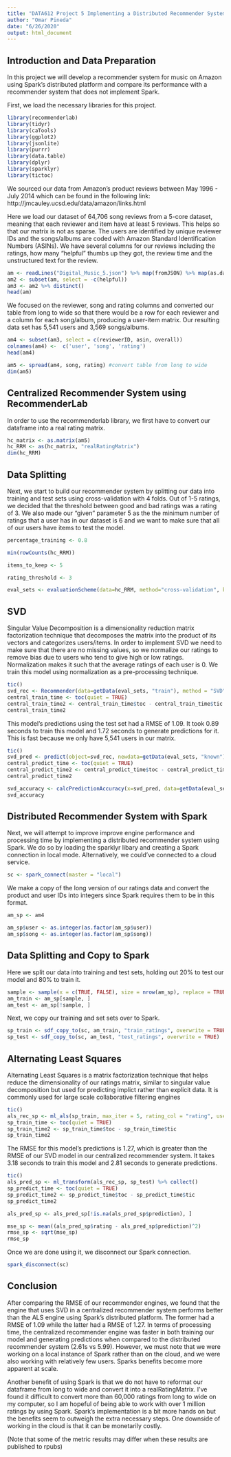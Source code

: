 ---
title: "DATA612 Project 5 Implementing a Distributed Recommender System using Spark"
author: "Omar Pineda"
date: "6/26/2020"
output: html_document
---

## Introduction and Data Preparation

In this project we will develop a recommender system for music on Amazon using Spark's distributed platform and compare its performance with a recommender system that does not implement Spark.

First, we load the necessary libraries for this project.

```{r load}
library(recommenderlab)
library(tidyr)
library(caTools)
library(ggplot2)
library(jsonlite)
library(purrr)
library(data.table)
library(dplyr)
library(sparklyr)
library(tictoc)
```

We sourced our data from Amazon's product reviews between May 1996 - July 2014 which can be found in the following link: http://jmcauley.ucsd.edu/data/amazon/links.html

Here we load our dataset of 64,706 song reviews from a 5-core dataset, meaning that each reviewer and item have at least 5 reviews. This helps so that our matrix is not as sparse. The users are identified by unique reviewer IDs and the songs/albums are coded with Amazon Standard Identification Numbers (ASINs). We have several columns for our reviews including the ratings, how many "helpful" thumbs up they got, the review time and the unstructured text for the review.

```{r}
am <- readLines("Digital_Music_5.json") %>% map(fromJSON) %>% map(as.data.table) %>% rbindlist(fill = TRUE)
am2 <- subset(am, select = -c(helpful))
am3 <- am2 %>% distinct()
head(am)
```

We focused on the reviewer, song and rating columns and converted our table from long to wide so that there would be a row for each reviewer and a column for each song/album, producing a user-item matrix. Our resulting data set has 5,541 users and 3,569 songs/albums.

```{r}
am4 <- subset(am3, select = c(reviewerID, asin, overall))
colnames(am4) <-  c('user', 'song', 'rating')
head(am4)
```

```{r}
am5 <- spread(am4, song, rating) #convert table from long to wide
dim(am5)
```

## Centralized Recommender System using RecommenderLab

In order to use the recommenderlab library, we first have to convert our dataframe into a real rating matrix.

```{r}
hc_matrix <- as.matrix(am5)
hc_RRM <- as(hc_matrix, "realRatingMatrix")
dim(hc_RRM)
```

## Data Splitting

Next, we start to build our recommender system by splitting our data into training and test sets using cross-validation with 4 folds. Out of 1-5 ratings, we decided that the threshold between good and bad ratings was a rating of 3. We also made our "given" parameter 5 as the the minimum number of ratings that a user has in our dataset is 6 and we want to make sure that all of our users have items to test the model.

```{r}
percentage_training <- 0.8

min(rowCounts(hc_RRM))

items_to_keep <- 5

rating_threshold <- 3

eval_sets <- evaluationScheme(data=hc_RRM, method="cross-validation", k=4, given=items_to_keep, goodRating=rating_threshold)
```

## SVD

Singular Value Decomposition is a dimensionality reduction matrix factorization technique that decomposes the matrix into the product of its vectors and categorizes users/items. In order to implement SVD we need to make sure that there are no missing values, so we normalize our ratings to remove bias due to users who tend to give high or low ratings. Normalization makes it such that the average ratings of each user is 0. We train this model using normalization as a pre-processing technique.

```{r}
tic()
svd_rec <- Recommender(data=getData(eval_sets, "train"), method = "SVD")
central_train_time <- toc(quiet = TRUE)
central_train_time2 <- central_train_time$toc - central_train_time$tic
central_train_time2
```

This model's predictions using the test set had a RMSE of 1.09. It took 0.89 seconds to train this model and 1.72 seconds to generate predictions for it. This is fast because we only have 5,541 users in our matrix.

```{r}
tic()
svd_pred <- predict(object=svd_rec, newdata=getData(eval_sets, "known"), type="ratings")
central_predict_time <- toc(quiet = TRUE)
central_predict_time2 <- central_predict_time$toc - central_predict_time$tic
central_predict_time2
```

```{r}
svd_accuracy <- calcPredictionAccuracy(x=svd_pred, data=getData(eval_sets, "unknown"), byUser=FALSE)
svd_accuracy
```

## Distributed Recommender System with Spark

Next, we will attempt to improve improve engine performance and processing time by implementing a distributed recommender system using Spark. We do so by loading the sparklyr libary and creating a Spark connection in local mode. Alternatively, we could've connected to a cloud service.

```{r}
sc <- spark_connect(master = "local")
```

We make a copy of the long version of our ratings data and convert the product and user IDs into integers since Spark requires them to be in this format.

```{r}
am_sp <- am4

am_sp$user <- as.integer(as.factor(am_sp$user))
am_sp$song <- as.integer(as.factor(am_sp$song))
```

## Data Splitting and Copy to Spark

Here we split our data into training and test sets, holding out 20% to test our model and 80% to train it.

```{r}
sample <- sample(x = c(TRUE, FALSE), size = nrow(am_sp), replace = TRUE, prob = c(0.8, 0.2))
am_train <- am_sp[sample, ]
am_test <- am_sp[!sample, ]
```

Next, we copy our training and set sets over to Spark.

```{r}
sp_train <- sdf_copy_to(sc, am_train, "train_ratings", overwrite = TRUE)
sp_test <- sdf_copy_to(sc, am_test, "test_ratings", overwrite = TRUE)
```

## Alternating Least Squares

Alternating Least Squares is a matrix factorization technique that helps reduce the dimensionality of our ratings matrix, similar to singular value decomposition but used for predicting implict rather than explicit data. It is commonly used for large scale collaborative filtering engines

```{r}
tic()
als_rec_sp <- ml_als(sp_train, max_iter = 5, rating_col = "rating", user_col = "user", item_col = "song")
sp_train_time <- toc(quiet = TRUE)
sp_train_time2 <- sp_train_time$toc - sp_train_time$tic
sp_train_time2
```

The RMSE for this model's predictions is 1.27, which is greater than the RMSE of our SVD model in our centralized recommender system. It takes 3.18 seconds to train this model and 2.81 seconds to generate predictions.

```{r}
tic()
als_pred_sp <- ml_transform(als_rec_sp, sp_test) %>% collect()
sp_predict_time <- toc(quiet = TRUE)
sp_predict_time2 <- sp_predict_time$toc - sp_predict_time$tic
sp_predict_time2

als_pred_sp <- als_pred_sp[!is.na(als_pred_sp$prediction), ]

mse_sp <- mean((als_pred_sp$rating - als_pred_sp$prediction)^2)
rmse_sp <- sqrt(mse_sp)
rmse_sp
```

Once we are done using it, we disconnect our Spark connection.

```{r}
spark_disconnect(sc)
```

## Conclusion

After comparing the RMSE of our recommender engines, we found that the engine that uses SVD in a centralized recommender system performs better than the ALS engine using Spark's distributed platform. The former had a RMSE of 1.09 while the latter had a RMSE of 1.27. In terms of processing time, the centralized recommender engine was faster in both training our model and generating predictions when compared to the distributed recommender system (2.61s vs 5.99). However, we must note that we were working on a local instance of Spark rather than on the cloud, and we were also working with relatively few users. Sparks benefits become more apparent at scale.

Another benefit of using Spark is that we do not have to reformat our dataframe from long to wide and convert it into a realRatingMatrix. I've found it difficult to convert more than 60,000 ratings from long to wide on my computer, so I am hopeful of being able to work with over 1 million ratings by using Spark. Spark's implementation is a bit more hands on but the benefits seem to outweigh the extra necessary steps. One downside of working in the cloud is that it can be monetarily costly.

(Note that some of the metric results may differ when these results are published to rpubs)
